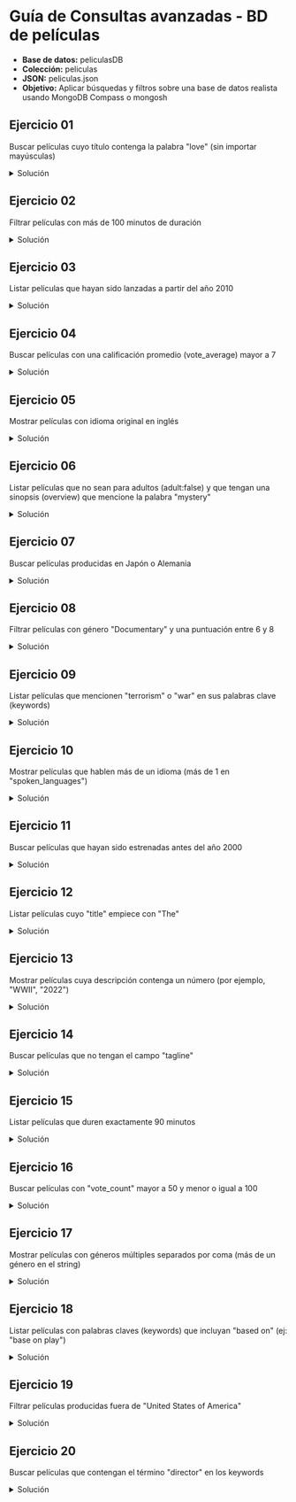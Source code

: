 
# Guía de Consultas avanzadas - BD de películas

- **Base de datos:** peliculasDB
- **Colección:** peliculas
- **JSON:** <ExternalLink href="https://drive.google.com/file/d/1G5YIffrCRilK6LFRFoKVVb9kw9T0MqVs/view?usp=sharing">peliculas.json</ExternalLink>
- **Objetivo:** Aplicar búsquedas y filtros sobre una base de datos realista usando MongoDB Compass o mongosh


## Ejercicio 01
Buscar películas cuyo título contenga la palabra "love" (sin importar mayúsculas)

<details>
    <summary>Solución</summary>
```js
db.peliculas.find({ title:{$regex:/love/i} })
```
</details>

## Ejercicio 02
Filtrar películas con más de 100 minutos de duración

<details>
    <summary>Solución</summary>
```js
db.peliculas.find({ runtime:{$gt:100} })
```
</details>

## Ejercicio 03
Listar películas que hayan sido lanzadas a partir del año 2010

<details>
    <summary>Solución</summary>
```js
db.peliculas.find({ release_date: {$gte: ISODate("2010-01-01")} })
```
</details>

## Ejercicio 04
Buscar películas con una calificación promedio (vote_average) mayor a 7

<details>
    <summary>Solución</summary>
```js
db.peliculas.find({ vote_average:{$gt:7} })
```
</details>

## Ejercicio 05
Mostrar películas con idioma original en inglés

<details>
    <summary>Solución</summary>
```js
db.peliculas.find({ original_language:"en" })
```
</details>

## Ejercicio 06
Listar películas que no sean para adultos (adult:false) y que tengan una sinopsis (overview) que mencione la palabra "mystery"

<details>
    <summary>Solución</summary>
```js
db.peliculas.find({adult:false, overview:{$regex:/mystery/i}})
```
</details>

## Ejercicio 07
Buscar películas producidas en Japón o Alemania

<details>
    <summary>Solución</summary>
```js
db.peliculas.find({
    $or:[
        {production_countries:{$regex: /Japan/i}},
        {production_countries:{$regex: /Germany/i}}
    ]
})
```
</details>

## Ejercicio 08
Filtrar películas con género "Documentary" y una puntuación entre 6 y 8

<details>
    <summary>Solución</summary>
```js
db.peliculas.find({
    genres:{$regex:/Documentary/i},
    vote_average: {$gt:6, $lt:8}
})
```
</details>

## Ejercicio 09
Listar películas que mencionen "terrorism" o "war" en sus palabras clave (keywords)

<details>
    <summary>Solución</summary>
```js
db.peliculas.find({ keywords:{$regex:/(\bterrorism\b|\bwar\b)/i} })
```
</details>

## Ejercicio 10
Mostrar películas que hablen más de un idioma (más de 1 en "spoken_languages")

<details>
    <summary>Solución</summary>
```js
db.peliculas.find({ spoken_languages: {$regex: /,/} })
```
</details>

## Ejercicio 11
Buscar películas que hayan sido estrenadas antes del año 2000

<details>
    <summary>Solución</summary>
```js
db.peliculas.find( {release_date:{$lt:ISODate("2000-01-01")} })
```
</details>

## Ejercicio 12
Listar películas cuyo "title" empiece con "The"

<details>
    <summary>Solución</summary>
```js
db.peliculas.find({ title:{$regex:/^The/} })
```
</details>

## Ejercicio 13
Mostrar películas cuya descripción contenga un número (por ejemplo, "WWII", "2022")

<details>
    <summary>Solución</summary>
```js
db.peliculas.find({ overview:{$regex:/\d|I{2,}/} })
```
</details>

## Ejercicio 14
Buscar películas que no tengan el campo "tagline"

<details>
    <summary>Solución</summary>
```js
db.peliculas.find({ tagline:{$exists:false} })
```
</details>

## Ejercicio 15
Listar películas que duren exactamente 90 minutos

<details>
    <summary>Solución</summary>
```js
db.peliculas.find({ runtime:90 })
```
</details>

## Ejercicio 16
Buscar películas con "vote_count" mayor a 50 y menor o igual a 100

<details>
    <summary>Solución</summary>
```js
db.peliculas.find({ vote_count:{$gt:50, $lte:100} })
```
</details>

## Ejercicio 17
Mostrar películas con géneros múltiples separados por coma (más de un género en el string)

<details>
    <summary>Solución</summary>
```js
db.peliculas.find({ genres:{$regex:/,/} })
```
</details>

## Ejercicio 18
Listar películas con palabras claves (keywords) que incluyan "based on" (ej: "base on play")

<details>
    <summary>Solución</summary>
```js
db.peliculas.find({ keywords:{$regex:/(based on)/i} })
```
</details>

## Ejercicio 19
Filtrar películas producidas fuera de "United States of America"

<details>
    <summary>Solución</summary>
```js
db.peliculas.find({
    production_countries: { $not: { $regex: /United States of America/ } }
})
```
</details>

## Ejercicio 20
Buscar películas que contengan el término "director" en los keywords

<details>
    <summary>Solución</summary>
```js
db.peliculas.find({ keywords:{$regex:/director/i} })
```
</details>